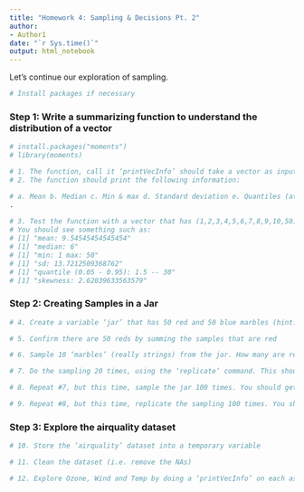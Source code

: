 ```yaml
---
title: "Homework 4: Sampling & Decisions Pt. 2"
author: 
- Author1
date: "`r Sys.time()`"
output: html_notebook
---
```


Let's continue our exploration of sampling.

```r
# Install packages if necessary

```


### Step 1: Write a summarizing function to understand the distribution of a vector 
```r
# install.packages("moments")
# library(moments)

# 1. The function, call it ‘printVecInfo’ should take a vector as input 
# 2. The function should print the following information: 

# a. Mean b. Median c. Min & max d. Standard deviation e. Quantiles (at 0.05 and 0.95) f. Skewness 
.
 
# 3. Test the function with a vector that has (1,2,3,4,5,6,7,8,9,10,50). 
# You should see something such as:  
# [1] "mean: 9.54545454545454"
# [1] "median: 6" 
# [1] "min: 1 max: 50" 
# [1] "sd: 13.7212509368762" 
# [1] "quantile (0.05 - 0.95): 1.5 -- 30" 
# [1] "skewness: 2.62039633563579"


```

### Step 2: Creating	Samples	in	a	Jar
```r
# 4. Create a variable ‘jar’ that has 50 red and 50 blue marbles (hint: the jar can have strings as objects, with some of the strings being ‘red’ and some of the strings being ‘blue’ 

# 5. Confirm there are 50 reds by summing the samples that are red 

# 6. Sample 10 ‘marbles’ (really strings) from the jar. How many are red? What was the percentage of red marbles?

# 7. Do the sampling 20 times, using the ‘replicate’ command. This should generate a list of 20 numbers. Each number is the mean of how many reds there were in 10 samples. Use your printVecInfo to see information of the samples. Also generate a histogram of the samples. 

# 8. Repeat #7, but this time, sample the jar 100 times. You should get 20 numbers, this time each number represents the mean of how many reds there were in the 100 samples. Use your printVecInfo to see information of the samples. Also generate a histogram of the samples. 

# 9. Repeat #8, but this time, replicate the sampling 100 times. You should get 100 numbers, this time each number represents the mean of how many reds there were in the 100 samples. Use your printVecInfo to see information of the samples. Also generate a histogram of the samples

```

### Step 3: Explore the airquality dataset
```r
# 10. Store the ‘airquality’ dataset into a temporary variable 

# 11. Clean the dataset (i.e. remove the NAs) 

# 12. Explore Ozone, Wind and Temp by doing a ‘printVecInfo’ on each as well as generating a histogram for each

```
